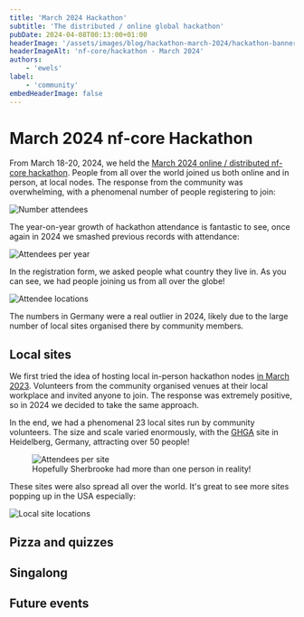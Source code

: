 ```yaml
---
title: 'March 2024 Hackathon'
subtitle: 'The distributed / online global hackathon'
pubDate: 2024-04-08T00:13:00+01:00
headerImage: '/assets/images/blog/hackathon-march-2024/hackathon-banner.png'
headerImageAlt: 'nf-core/hackathon - March 2024'
authors:
    - 'ewels'
label:
    - 'community'
embedHeaderImage: false
---
```




# March 2024 nf-core Hackathon

From March 18-20, 2024, we held the
[March 2024 online / distributed nf-core hackathon](/events/2024/hackathon-march-2024/).
People from all over the world joined us both online and in person, at local nodes.
The response from the community was overwhelming, with a phenomenal number of people
registering to join:

<Image src={number_attendees} alt="Number attendees" />

The year-on-year growth of hackathon attendance is fantastic to see,
once again in 2024 we smashed previous records with attendance:

<Image src={attendees_per_year} alt="Attendees per year" />

In the registration form, we asked people what country they live in.
As you can see, we had people joining us from all over the globe!

<Image src={attendee_locations} alt="Attendee locations" />

The numbers in Germany were a real outlier in 2024,
likely due to the large number of local sites organised there by community members.

## Local sites

We first tried the idea of hosting local in-person hackathon nodes
[in March 2023](/events/2023/hackathon-march-2023/).
Volunteers from the community organised venues at their local workplace and invited anyone to join.
The response was extremely positive, so in 2024 we decided to take the same approach.

In the end, we had a phenomenal 23 local sites run by community volunteers.
The size and scale varied enormously, with the [GHGA](https://www.ghga.de/) site in Heidelberg, Germany,
attracting over 50 people!

<figure>
    <Image src={attendees_per_site} alt="Attendees per site" />
    <figcaption>Hopefully Sherbrooke had more than one person in reality!</figcaption>
</figure>

These sites were also spread all over the world.
It's great to see more sites popping up in the USA especially:

<Image src={local_site_locations} alt="Local site locations" />

## Pizza and quizzes

## Singalong

<YouTube id="https://www.youtube.com/watch?v=Riiz_lWVTgE&t=9s" />

## Future events
